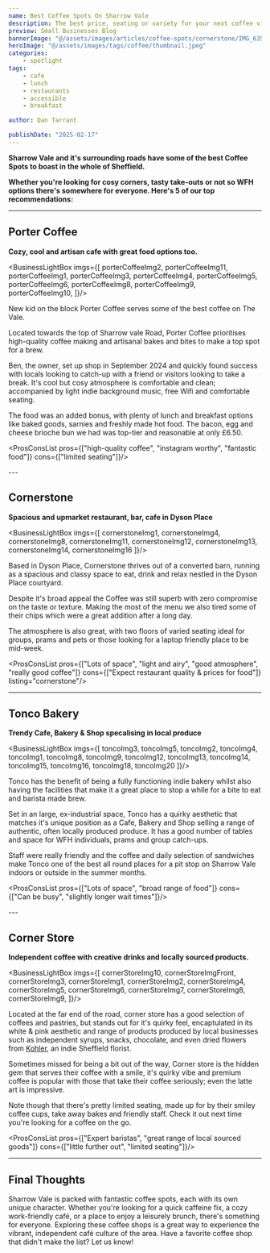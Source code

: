 ```yaml
---
name: Best Coffee Spots On Sharrow Vale
description: The best price, seating or variety for your next coffee visit.
preview: Small Businesses Blog
bannerImage: "@/assets/images/articles/coffee-spots/cornerstone/IMG_6354.jpeg"
heroImage: "@/assets/images/tags/coffee/thumbnail.jpeg"
categories: 
    - spotlight
tags:
    - cafe
    - lunch
    - restaurants
    - accessible
    - breakfast

author: Dan Tarrant

publishDate: "2025-02-17"
---
```


**Sharrow Vale and it's surrounding roads have some of the best Coffee Spots to boast in the whole of Sheffield.**

**Whether you're looking for cosy corners, tasty take-outs or not so WFH options there's somewhere for everyone. Here's 5 of our top recommendations:**

---

## Porter Coffee

**Cozy, cool and artisan cafe with great food options too.**


<BusinessLightBox imgs={[
    porterCoffeeImg2,
    porterCoffeeImg11,
    porterCoffeeImg1,
    porterCoffeeImg3,
    porterCoffeeImg4,
    porterCoffeeImg5,
    porterCoffeeImg6,
    porterCoffeeImg8,
    porterCoffeeImg9,
    porterCoffeeImg10,
]}/>

New kid on the block Porter Coffee serves some of the best coffee on The Vale.

Located towards the top of Sharrow vale Road, Porter Coffee prioritises high-quality coffee making and artisanal bakes and bites to make a top spot for a brew.

Ben, the owner, set up shop in September 2024 and quickly found success with locals looking to catch-up with a friend or visitors looking to take a break. It's cool but cosy atmosphere is comfortable and clean; accompanied by light indie background music, free Wifi and comfortable seating.

The food was an added bonus, with plenty of lunch and breakfast options like baked goods, sarnies and freshly made hot food. The bacon, egg and cheese brioche bun we had was top-tier and reasonable at only £6.50.

<ProsConsList pros={["high-quality coffee", "instagram worthy", "fantastic food"]} cons={["limited seating"]}/>

<BusinessTags businessKey="porter-coffee"/>
---

## Cornerstone

**Spacious and upmarket restaurant, bar, cafe in Dyson Place**


<BusinessLightBox imgs={[
    cornerstoneImg1,
    cornerstoneImg4,
    cornerstoneImg8,
    cornerstoneImg11,
    cornerstoneImg12,
    cornerstoneImg13,
    cornerstoneImg14,
    cornerstoneImg16
]}/>

Based in Dyson Place, Cornerstone thrives out of a converted barn, running as a spacious and classy space to eat, drink and relax nestled in the Dyson Place courtyard.

Despite it's broad appeal the Coffee was still superb with zero compromise on the taste or texture. Making the most of the menu we also tired some of their chips which were a great addition after a long day.

The atmosphere is also great, with two floors of varied seating ideal for groups, prams and pets or those looking for a laptop friendly place to be mid-week.

<ProsConsList pros={["Lots of space", "light and airy", "good atmosphere", "really good coffee"]} cons={["Expect restaurant quality & prices for food"]} listing="cornerstone"/>

<BusinessTags businessKey="cornerstone"/>

---

## Tonco Bakery

**Trendy Cafe, Bakery & Shop specalising in local produce**


<BusinessLightBox imgs={[
    toncoImg3,
    toncoImg5,
    toncoImg2,
    toncoImg4,
    toncoImg1,
    toncoImg8,
    toncoImg9,
    toncoImg12,
    toncoImg13,
    toncoImg14,
    toncoImg15,
    toncoImg16,
    toncoImg18,
    toncoImg20
]}/>

Tonco has the benefit of being a fully functioning indie bakery whilst also having the facilities that make it a great place to stop a while for a bite to eat and barista made brew.  

Set in an large, ex-industrial space, Tonco has a quirky aesthetic that matches it's unique position as a Cafe, Bakery and Shop selling a range of authentic, often locally produced produce. It has a good number of tables and space for WFH individuals, prams and group catch-ups. 

Staff were really friendly and the coffee and daily selection of sandwiches make Tonco one of the best all round places for a pit stop on Sharrow Vale indoors or outside in the summer months. 

<ProsConsList pros={["Lots of space", "broad range of food"]} cons={["Can be busy", "slightly longer wait times"]}/>

<BusinessTags businessKey="tonco"/>
---

## Corner Store

**Independent coffee with creative drinks and locally sourced products.**


<BusinessLightBox imgs={[
    cornerStoreImg10,
    cornerStoreImgFront,
    cornerStoreImg3,
    cornerStoreImg1,
    cornerStoreImg2,
    cornerStoreImg4,
    cornerStoreImg5,
    cornerStoreImg6,
    cornerStoreImg7,
    cornerStoreImg8,
    cornerStoreImg9,
]}/>

Located at the far end of the road, corner store has a good selection of coffees and pastries, but stands out for it's quirky feel, encaptulated in its white & pink aesthetic and range of products produced by local businesses such as independent syrups, snacks, chocolate, and even dried flowers from [Kohler](https://www.kohler-homeware.com/?fbclid=PAZXh0bgNhZW0CMTEAAaYnnnhNzG9ZimZy2n46go_WPe0GENuppy_r-tdF3zV81UAEps-oHFzK1ZI_aem_bQvPg3XAxZnEhIbbI-CW-Q), an indie Sheffield florist.

Sometimes missed for being a bit out of the way, Corner store is the hidden gem that serves their coffee with a smile, it's quirky vibe and premium coffee is popular with those that take their coffee seriously; even the latte art is impressive. 

Note though that there's pretty limited seating, made up for by their smiley coffee cups, take away bakes and friendly staff. Check it out next time you're looking for a coffee on the go.

<ProsConsList pros={["Expert baristas", "great range of local sourced goods"]} cons={["little further out", "limited seating"]}/>

<BusinessTags businessKey="corner-store"/>

---

## Final Thoughts

Sharrow Vale is packed with fantastic coffee spots, each with its own unique character. Whether you're looking for a quick caffeine fix, a cozy work-friendly café, or a place to enjoy a leisurely brunch, there's something for everyone. Exploring these coffee shops is a great way to experience the vibrant, independent café culture of the area. Have a favorite coffee shop that didn't make the list? Let us know!

